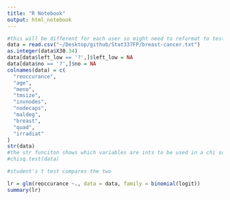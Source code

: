 ```yaml
---
title: "R Notebook"
output: html_notebook
---
```



```r
#this will be different for each user so might need to reformat to test/run
data = read.csv("~/Desktop/github/Stat337FP/breast-cancer.txt")
as.integer(data$X30.34)
data[data$left_low == '?',]$left_low = NA
data[data$no == '?',]$no = NA
colnames(data) = c(
  "reoccurance",
  "age",
  "meno",
  "tmsize",
  "invnodes",
  "nodecaps",
  "maldeg",
  "breast",
  "quad",
  "irradiat"
)
str(data)
#the str funciton shows which variables are ints to be used in a chi squared
#chisq.test(data)

#student's t test compares the two

lr = glm(reoccurance ~., data = data, family = binomial(logit))
summary(lr)
```